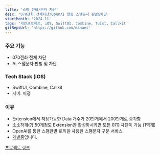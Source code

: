 ```yaml
---
title: '스팸 전화/문자 차단'
desc: '070전화 전체차단/OpenAI 연동 스팸문자 판별&차단'
startMonth: '2024-11'
tags: '개인프로젝트, iOS, SwiftUI, Combine, Tuist, Callkit'
gitRepoUrl: 'https://github.com/manaes'
---
```


### 주요 기능
 
- 070전화 전체 차단
- AI 스팸문자 판별 및 차단

### Tech Stack (iOS)

- SwiftUI, Combine, Callkit
- 서버: 미정

### 이유

- Extension에서 저장가능한 Data 개수가 20만개에서 200만개로 증가함
- 소소하게(?) 50개정도 Extension만 활성화시키면 모든 070 차단이 가능 (1역개)
- OpenAI를 통한 스팸판별 로직을 사용한 스팸문자 구분 서비스
- [개발중](/blog/project/spam_killer)입니다.


[프로젝트 링크](https://github.com/manaes)